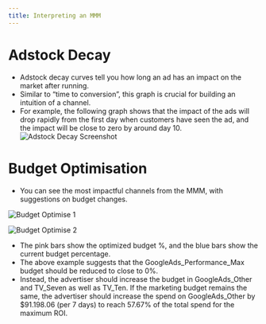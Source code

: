 ```yaml
---
title: Interpreting an MMM
---
```

# **Adstock Decay**
- Adstock decay curves tell you how long an ad has an impact on the market after running.
- Similar to “time to conversion”, this graph is crucial for building an intuition of a channel.
- For example, the following graph shows that the impact of the ads will drop rapidly from the first day when customers have seen the ad, and the impact will be close to zero by around day 10.
![Adstock Decay Screenshot](/images/OldDoc/MMMInterpretAdDecay.png)

# Budget Optimisation

- You can see the most impactful channels from the MMM, with suggestions on budget changes.

![Budget Optimise 1](/images/OldDoc/BudgetOptimiser1.png)

![Budget Optimise 2](/images/OldDoc/BudgetOptimiser2.png)
- The pink bars show the optimized budget %, and the blue bars show the current budget percentage.
- The above example suggests that the GoogleAds_Performance_Max budget should be reduced to close to 0%.
- Instead, the advertiser should increase the budget in GoogleAds_Other and TV_Seven as well as TV_Ten. If the marketing budget remains the same, the advertiser should increase the spend on GoogleAds_Other by $91.198.06 (per 7 days) to reach 57.67% of the total spend for the maximum ROI.